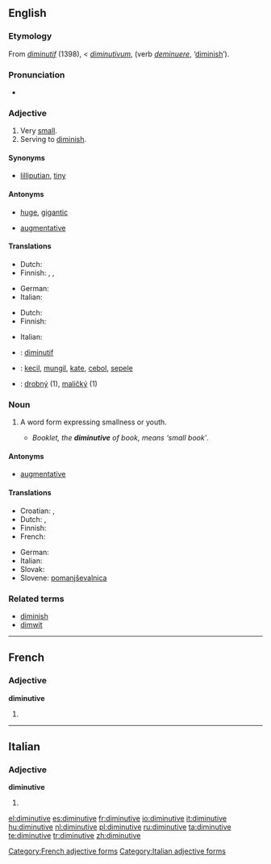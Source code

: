 ==English==
{{wikipedia}}

===Etymology===
From {{OF.}} ''[[diminutif]]'' (1398), < {{L.}} ''[[diminutivum]]'', (verb ''[[deminuere]]'', ‘[[diminish]]’).

===Pronunciation===
* {{audio|en-us-diminutive.ogg|Audio (US)}}

===Adjective===
{{en-adj}}

# Very [[small]].
# Serving to [[diminish]].

====Synonyms====
* {{sense|very small}} [[lilliputian]], [[tiny]]

====Antonyms====
* {{sense|very small}} [[huge]], [[gigantic]]
* {{sense|serving to diminish}} [[augmentative]]

====Translations====
{{trans-top|very small}}
* Dutch: {{t+|nl|klein}}
* Finnish: {{t-|fi|pikkuruinen}}, {{t-|fi|vähäinen}}, {{t-|fi|mitätön}}
{{trans-mid}}
* German: {{t+|de|winzig}}
* Italian: {{t+|it|minuscolo}}
{{trans-bottom}}

{{trans-top|serving to diminish}}
* Dutch: {{t|nl|verkleinend}}
* Finnish: {{t-|fi|pienentää|alt=pienentävä}}
{{trans-mid}}
* Italian: {{t+|it|diminutivo}}
{{trans-bottom}}
{{checktrans-top}}
* {{ttbc|French}}: [[diminutif]]
* {{ttbc|Indonesian}}: [[kecil]], [[mungil]], [[kate]], [[cebol]], [[sepele]]
{{trans-mid}}
* {{ttbc|Slovak}}: [[drobný]] (1), [[maličký]] (1)
{{trans-bottom}}

===Noun===
{{en-noun}}

# {{Grammar}} A word form expressing smallness or youth.
#* ''Booklet, the '''diminutive''' of book, means ‘small book’''.

====Antonyms====
* [[augmentative]]

====Translations====
{{trans-top|grammar: word form expressing smallness}}
* Croatian: {{t-|hr|deminutiv|m}}, {{t-|hr|umanjenica|f}}
* Dutch: {{t+|nl|verkleinwoord|n}}, {{t|nl|diminutief|n}}
* Finnish: {{t+|fi|diminutiivi}}
* French: {{t+|fr|diminutif|m}}
{{trans-mid}}
* German: {{t+|de|Diminutiv|m}}
* Italian: {{t+|it|diminutivo|m}}
* Slovak: {{t+|sk|zdrobnenina|f}}
* Slovene: [[pomanjševalnica]] {{f}}
{{trans-bottom}}

===Related terms===
* [[diminish]]
* [[dimwit]]

----

==French==

===Adjective===
'''diminutive''' {{f}}

# {{feminine of|[[diminutif]]}}

[[Category:French adjective forms]]

----

==Italian==

===Adjective===
'''diminutive''' {{f}}

# {{form of|feminine plural form|[[diminutivo]]}}

[[Category:Italian adjective forms]]

[[el:diminutive]]
[[es:diminutive]]
[[fr:diminutive]]
[[io:diminutive]]
[[it:diminutive]]
[[hu:diminutive]]
[[nl:diminutive]]
[[pl:diminutive]]
[[ru:diminutive]]
[[ta:diminutive]]
[[te:diminutive]]
[[tr:diminutive]]
[[zh:diminutive]]
